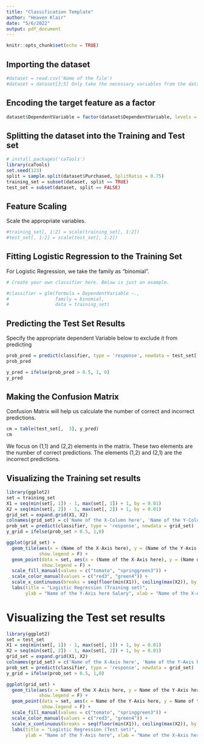 ```yaml
---
title: "Classification Template"
author: "Heaven Klair"
date: "5/6/2022"
output: pdf_document
---
```


```r
knitr::opts_chunk$set(echo = TRUE)
```

## Importing the dataset

```r
#dataset = read.csv('Name of the file')
#dataset = dataset[3:5] Only take the necessary variables from the dataset
```

## Encoding the target feature as a factor

```r
dataset$DependentVariable = factor(dataset$DependentVariable, levels = c(0,1))
```

## Splitting the dataset into the Training and Test set

```r
# install.packages('caTools')
library(caTools)
set.seed(123)
split = sample.split(dataset$Purchased, SplitRatio = 0.75)
training_set = subset(dataset, split == TRUE)
test_set = subset(dataset, split == FALSE)
```

## Feature Scaling

Scale the appropriate variables.
```r
#training_set[, 1:2] = scale(training_set[, 1:2])
#test_set[, 1:2] = scale(test_set[, 1:2])
```

## Fitting Logistic Regression to the Training Set

For Logistic Regression, we take the family as "binomial".
```r
# Create your own classifier here. Below is just an example.

#classifier = glm(formula = DependentVariable ~.,
#                 family = binomial,
#                 data = training_set)
```

## Predicting the Test Set Results

Specify the appropriate dependent Variable below to exclude it from predicting
```r
prob_pred = predict(classifier, type = 'response', newdata = test_set[-3])
prob_pred
```

```r
y_pred = ifelse(prob_pred > 0.5, 1, 0)
y_pred
```

## Making the Confusion Matrix

Confusion Matrix will help us calculate the number of correct and incorrect predictions.
```r
cm = table(test_set[,  3], y_pred)
cm
```

We focus on (1,1) and (2,2) elements in the matrix. These two elements are the number of correct predictions. The elements (1,2) and (2,1) are the incorrect predictions.


## Visualizing the Training set results

```r
library(ggplot2)
set = training_set
X1 = seq(min(set[, 1]) - 1, max(set[, 1]) + 1, by = 0.01)
X2 = seq(min(set[, 2]) - 1, max(set[, 2]) + 1, by = 0.01)
grid_set = expand.grid(X1, X2)
colnames(grid_set) = c('Name of the X-Column here', 'Name of the Y-Column here')
prob_set = predict(classifier, type = 'response', newdata = grid_set)
y_grid = ifelse(prob_set > 0.5, 1,0)

ggplot(grid_set) +
  geom_tile(aes(x = (Name of the X-Axis here), y = (Name of the Y-Axis here), fill = factor(y_grid)),
            show.legend = F) +
  geom_point(data = set, aes(x = (Name of the X-Axis here), y = (Name of the Y-Axis here), color = Purchased),
             show.legend = F) +
  scale_fill_manual(values = c("tomato", "springgreen3")) +
  scale_color_manual(values = c("red3", "green4")) +
  scale_x_continuous(breaks = seq(floor(min(X1)), ceiling(max(X2)), by = 1)) +
  labs(title = "Logistic Regression (Training set)",
       ylab = "Name of the Y-Axis here Salary", xlab = "Name of the X-Axis here")
```



# Visualizing the Test set results
```r
library(ggplot2)
set = test_set
X1 = seq(min(set[, 1]) - 1, max(set[, 1]) + 1, by = 0.01)
X2 = seq(min(set[, 2]) - 1, max(set[, 2]) + 1, by = 0.01)
grid_set = expand.grid(X1, X2)
colnames(grid_set) = c('Name of the X-Axis here', 'Name of the Y-Axis here')
prob_set = predict(classifier, type = 'response', newdata = grid_set)
y_grid = ifelse(prob_set > 0.5, 1,0)

ggplot(grid_set) +
  geom_tile(aes(x = Name of the X-Axis here, y = Name of the Y-Axis here, fill = factor(y_grid)),
            show.legend = F) +
  geom_point(data = set, aes(x = Name of the Y-Axis here, y = Name of the X-Axis here, color = Purchased),
             show.legend = F) +
  scale_fill_manual(values = c("tomato", "springgreen3")) +
  scale_color_manual(values = c("red3", "green4")) +
  scale_x_continuous(breaks = seq(floor(min(X1)), ceiling(max(X2)), by = 1)) +
  labs(title = "Logistic Regression (Test set)",
       ylab = "Name of the Y-Axis here", xlab = "Name of the X-Axis here")

```


